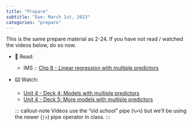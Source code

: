 ```yaml
---
title: "Prepare"
subtitle: "Due: March 1st, 2023"
categories: "prepare"
---
```


This is the same prepare material as 2-24. If you have not read / watched the videos below, do so now.

-   📖 Read:

    -   IMS :: [Chp 8 - Linear regression with multiple predictors](https://openintro-ims.netlify.app/model-mlr.html)

-   ⌨️ Watch:

    -   [Unit 4 - Deck 4: Models with multiple predictors](https://www.youtube.com/watch?v=mjkNabD4oi4)
    -   [Unit 4 - Deck 5: More models with multiple predictors](https://www.youtube.com/watch?v=nJAYRnLPb10)

    ::: callout-note Videos use the "old school" pipe (`%>%`) but we'll be using the newer (`|>`) pipe operator in class. :::
